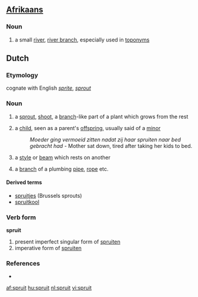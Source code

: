 ==[[Afrikaans]]==

===Noun===
{{infl|af|noun}} {{attention|af|gender?}}

# {{geography|lang=af}} a small [[river]], [[river branch]], especially used in [[toponym]]s

==Dutch==

===Etymology===
cognate with English ''[[sprite]]'', ''[[sprout]]''

===Noun===
{{nl-noun}} {{m|f}}

# {{botany|lang=nl}} a [[sprout]], [[shoot]], a [[branch]]-like part of a plant which grows from the rest
# a [[child]], seen as a parent's [[offspring]], usually said of a [[minor]]
#:''Moeder ging vermoeid zitten nadat zij haar spruiten naar bed gebracht had'' - Mother sat down, tired after taking her kids to bed.
# {{construction|lang=nl}} a [[style]] or [[beam]] which rests on another
# a [[branch]] of a plumbing [[pipe]], [[rope]] etc.

====Derived terms====
* [[spruitjes]] (Brussels sprouts)
* [[spruitkool]]

===Verb form===
'''spruit'''

# present imperfect singular form of [[spruiten]]
# imperative form of [[spruiten]]

===References===
* {{R:Koenen}}

[[af:spruit]]
[[hu:spruit]]
[[nl:spruit]]
[[vi:spruit]]